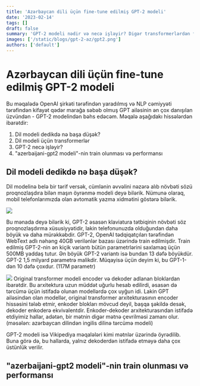 ```yaml
---
title: 'Azərbaycan dili üçün fine-tune edilmiş GPT-2 modeli'
date: '2023-02-14'
tags: []
draft: false
summary: 'GPT-2 modeli nədir və necə işləyir? Digər transformerlərdən fərqi nədir? Performansı necədir? azerbaijani-gpt2 modeli'
images: ['/static/blogs/gpt-2-az/gpt2.png']
authors: ['default']
---
```


# Azərbaycan dili üçün fine-tune edilmiş GPT-2 modeli

Bu məqalədə OpenAI şirkəti tərəfindən yaradılmış və NLP cəmiyyəti tərəfindən kifayət qədər marağa səbəb olmuş GPT ailəsinin ən çox danışılan üzvündən - GPT-2 modelindən bəhs edəcəm.
Məqalə aşağıdakı hissələrdən ibarətdir:

1. Dil modeli dedikdə nə başa düşək?
2. Dil modeli üçün transformerlər
4. GPT-2 necə işləyir?
5. "azerbaijani-gpt2 modeli"-nin train olunması və performansı

## Dil modeli dedikdə nə başa düşək?

Dil modelinə belə bir tərif versək, cümlənin əvvəlini nəzərə alıb növbəti sözü proqnozlaşdıra bilən maşın öyrənmə modeli deyə bilərik. Nümunə olaraq, mobil telefonlarımızda olan avtomatik yazma xidmətini göstərə bilərik.

![](https://1.bp.blogspot.com/-Oz-oMYfar8I/WSW90Jo866I/AAAAAAAAB1k/GO-9rpbpTcMhsfy3edD3lgcjXlLlTQjlwCLcB/s1600/image6.gif)

Bu mənada deyə bilərik ki, GPT-2 əsasən klaviatura tətbiqinin növbəti söz proqnozlaşdırma xüsusiyyətidir, lakin telefonunuzda olduğundan daha böyük və daha mürəkkəbdir. 
GPT-2, OpenAI tədqiqatçıları tərəfindən WebText adlı nəhəng 40GB verilənlər bazası üzərində train edilmişdir. Train edilmiş GPT-2-nin ən kiçik variantı bütün parametrlərini saxlamaq üçün 500MB yaddaş tutur. Ən böyük GPT-2 variantı isə bundan 13 dəfə böyükdür.
GPT-2 1,5 milyard parametrə malikdir. Müqayisə üçün deyim ki, bu GPT-1-dən 10 dəfə çoxdur. (117M parametr)

![](https://jalammar.github.io/images/gpt2/gpt2-sizes-hyperparameters-3.png)
Original transformer modeli encoder və dekoder adlanan bloklardan ibarətdir. Bu arxitektura uzun müddət uğurlu hesab edilirdi, əsasən də tərcümə üçün istifadə olunan modellərdə çox uyğun idi. Lakin GPT ailəsindən olan modellər, original transformer arxitekturasının encoder hissəsini tələb etmir, enkoder blokları mövcud deyil, başqa şəkildə desək, dekoder enkoderə ekvivalentdir.
Enkoder-dekoder arxitekturasından istifadə etdiyimiz hallar, adətən, bir mətnin digər mətnə çevrilməsi zamanı olur.(məsələn: azərbaycan dilindən ingilis dilinə tərcümə modeli)

GPT-2 modeli isə Vikipediya məqalələri kimi mətnlər üzərində öyrədilib. Buna görə də, bu hallarda, yalnız dekoderdən istifadə etməyə daha çox üstünlük verilir.

## "azerbaijani-gpt2 modeli"-nin train olunması və performansı
